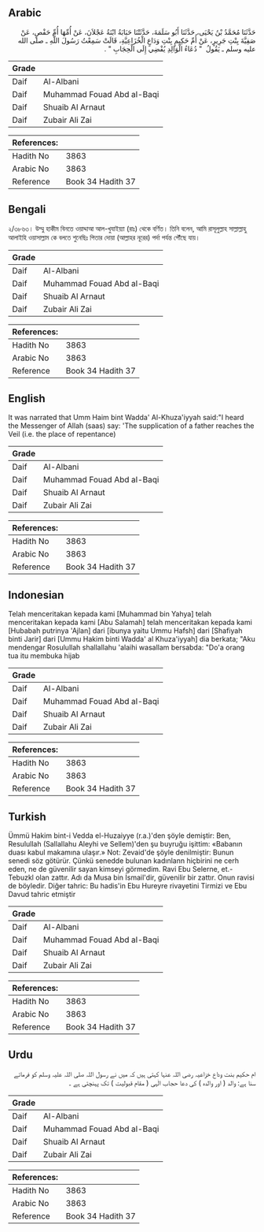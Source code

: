 ## Arabic


<div dir="rtl" lang="ar" style={{fontSize:'larger',backgroundColor:'#f8f9fa',padding:20}}>
حَدَّثَنَا مُحَمَّدُ بْنُ يَحْيَى، حَدَّثَنَا أَبُو سَلَمَةَ، حَدَّثَتْنَا حَبَابَةُ ابْنَةُ عَجْلاَنَ، عَنْ أُمِّهَا أُمِّ حَفْصٍ، عَنْ صَفِيَّةَ بِنْتِ جَرِيرٍ، عَنْ أُمِّ حَكِيمٍ بِنْتِ وَدَاعٍ الْخُزَاعِيَّةِ، قَالَتْ سَمِعْتُ رَسُولَ اللَّهِ ـ صلى الله عليه وسلم ـ يَقُولُ ‏ "‏ دُعَاءُ الْوَالِدِ يُفْضِي إِلَى الْحِجَابِ ‏"‏ ‏.‏
</div>
<div style={{backgroundColor:'#f8f9fa',padding:20, marginBottom: 10}}><table> <thead> <tr> <th>Grade</th> <th></th> </tr> </thead> <tbody> <tr><td>Daif</td><td>Al-Albani</td></tr><tr><td>Daif</td><td>Muhammad Fouad Abd al-Baqi</td></tr><tr><td>Daif</td><td>Shuaib Al Arnaut</td></tr><tr><td>Daif</td><td>Zubair Ali Zai</td></tr></tbody></table><table> <thead> <tr> <th>References:</th> <th></th> </tr> </thead> <tbody><tr><td>Hadith No</td><td>3863</td></tr><tr><td>Arabic No</td><td>3863</td></tr><tr><td>Reference</td><td>Book 34 Hadith 37</td></tr></tbody></table></div>

## Bengali


<div dir="ltr" lang="bn" style={{fontSize:'larger',backgroundColor:'#f8f9fa',padding:20}}>
২/৩৮৬৩। উম্মু হাকীম বিনতে ওয়াদ্দাআ আল-খুযাইয়্যা (রাঃ) থেকে বর্ণিত। তিনি বলেন, আমি রাসূলুল্লাহ সাল্লাল্লাহু আলাইহি ওয়াসাল্লাম কে বলতে শুনেছিঃ পিতার দোয়া (আল্লাহর নূরের) পর্দা পর্যন্ত পৌঁছে যায়।
</div>
<div style={{backgroundColor:'#f8f9fa',padding:20, marginBottom: 10}}><table> <thead> <tr> <th>Grade</th> <th></th> </tr> </thead> <tbody> <tr><td>Daif</td><td>Al-Albani</td></tr><tr><td>Daif</td><td>Muhammad Fouad Abd al-Baqi</td></tr><tr><td>Daif</td><td>Shuaib Al Arnaut</td></tr><tr><td>Daif</td><td>Zubair Ali Zai</td></tr></tbody></table><table> <thead> <tr> <th>References:</th> <th></th> </tr> </thead> <tbody><tr><td>Hadith No</td><td>3863</td></tr><tr><td>Arabic No</td><td>3863</td></tr><tr><td>Reference</td><td>Book 34 Hadith 37</td></tr></tbody></table></div>

## English


<div dir="ltr" lang="en" style={{fontSize:'larger',backgroundColor:'#f8f9fa',padding:20}}>
It was narrated that Umm Haim bint Wadda' Al-Khuza'iyyah said:"I heard the Messenger of Allah (saas) say: 'The supplication of a father reaches the Veil (i.e. the place of repentance)
</div>
<div style={{backgroundColor:'#f8f9fa',padding:20, marginBottom: 10}}><table> <thead> <tr> <th>Grade</th> <th></th> </tr> </thead> <tbody> <tr><td>Daif</td><td>Al-Albani</td></tr><tr><td>Daif</td><td>Muhammad Fouad Abd al-Baqi</td></tr><tr><td>Daif</td><td>Shuaib Al Arnaut</td></tr><tr><td>Daif</td><td>Zubair Ali Zai</td></tr></tbody></table><table> <thead> <tr> <th>References:</th> <th></th> </tr> </thead> <tbody><tr><td>Hadith No</td><td>3863</td></tr><tr><td>Arabic No</td><td>3863</td></tr><tr><td>Reference</td><td>Book 34 Hadith 37</td></tr></tbody></table></div>

## Indonesian


<div dir="ltr" lang="id" style={{fontSize:'larger',backgroundColor:'#f8f9fa',padding:20}}>
Telah menceritakan kepada kami [Muhammad bin Yahya] telah menceritakan kepada kami [Abu Salamah] telah menceritakan kepada kami [Hubabah putrinya 'Ajlan] dari [ibunya yaitu Ummu Hafsh] dari [Shafiyah binti Jarir] dari [Ummu Hakim binti Wadda' al Khuza'iyyah] dia berkata; "Aku mendengar Rosulullah shallallahu 'alaihi wasallam bersabda: "Do'a orang tua itu membuka hijab
</div>
<div style={{backgroundColor:'#f8f9fa',padding:20, marginBottom: 10}}><table> <thead> <tr> <th>Grade</th> <th></th> </tr> </thead> <tbody> <tr><td>Daif</td><td>Al-Albani</td></tr><tr><td>Daif</td><td>Muhammad Fouad Abd al-Baqi</td></tr><tr><td>Daif</td><td>Shuaib Al Arnaut</td></tr><tr><td>Daif</td><td>Zubair Ali Zai</td></tr></tbody></table><table> <thead> <tr> <th>References:</th> <th></th> </tr> </thead> <tbody><tr><td>Hadith No</td><td>3863</td></tr><tr><td>Arabic No</td><td>3863</td></tr><tr><td>Reference</td><td>Book 34 Hadith 37</td></tr></tbody></table></div>

## Turkish


<div dir="ltr" lang="tr" style={{fontSize:'larger',backgroundColor:'#f8f9fa',padding:20}}>
Ümmü Hakim bint-i Vedda el-Huzaiyye (r.a.)'den şöyle demiştir: Ben, Resulullah (Sallallahu Aleyhi ve Sellem)'den şu buyruğu işittim: «Babanın duası kabul makamına ulaşır.» Not: Zevaid'de şöyle denilmiştir: Bunun senedi söz götürür. Çünkü senedde bulunan kadınlann hiçbirini ne cerh eden, ne de güvenilir sayan kimseyi görmedim. Ravi Ebu Selerne, et.-Tebuzkl olan zattır. Adı da Musa bin İsmail'dir, güvenilir bir zattır. Onun ravisi de böyledir. Diğer tahric: Bu hadis'in Ebu Hureyre rivayetini Tirmizi ve Ebu Davud tahric etmiştir
</div>
<div style={{backgroundColor:'#f8f9fa',padding:20, marginBottom: 10}}><table> <thead> <tr> <th>Grade</th> <th></th> </tr> </thead> <tbody> <tr><td>Daif</td><td>Al-Albani</td></tr><tr><td>Daif</td><td>Muhammad Fouad Abd al-Baqi</td></tr><tr><td>Daif</td><td>Shuaib Al Arnaut</td></tr><tr><td>Daif</td><td>Zubair Ali Zai</td></tr></tbody></table><table> <thead> <tr> <th>References:</th> <th></th> </tr> </thead> <tbody><tr><td>Hadith No</td><td>3863</td></tr><tr><td>Arabic No</td><td>3863</td></tr><tr><td>Reference</td><td>Book 34 Hadith 37</td></tr></tbody></table></div>

## Urdu


<div dir="rtl" lang="ur" style={{fontSize:'larger',backgroundColor:'#f8f9fa',padding:20}}>
ام حکیم بنت وداع خزاعیہ رضی اللہ عنہا کہتی ہیں کہ میں نے رسول اللہ صلی اللہ علیہ وسلم کو فرماتے سنا ہے: والد ( اور والدہ ) کی دعا حجاب الٰہی ( مقام قبولیت ) تک پہنچتی ہے ۔
</div>
<div style={{backgroundColor:'#f8f9fa',padding:20, marginBottom: 10}}><table> <thead> <tr> <th>Grade</th> <th></th> </tr> </thead> <tbody> <tr><td>Daif</td><td>Al-Albani</td></tr><tr><td>Daif</td><td>Muhammad Fouad Abd al-Baqi</td></tr><tr><td>Daif</td><td>Shuaib Al Arnaut</td></tr><tr><td>Daif</td><td>Zubair Ali Zai</td></tr></tbody></table><table> <thead> <tr> <th>References:</th> <th></th> </tr> </thead> <tbody><tr><td>Hadith No</td><td>3863</td></tr><tr><td>Arabic No</td><td>3863</td></tr><tr><td>Reference</td><td>Book 34 Hadith 37</td></tr></tbody></table></div>